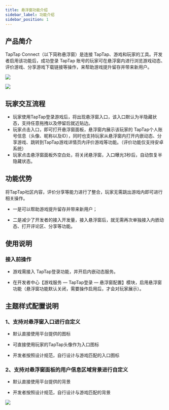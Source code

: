 ```yaml
---
title: 悬浮窗功能介绍
sidebar_label: 功能介绍
sidebar_position: 1
---
```


## 产品简介
TapTap Connect（以下简称悬浮窗）是连接 TapTap、游戏和玩家的工具。开发者启用该功能后，成功登录 TapTap 账号的玩家可在悬浮窗内进行浏览游戏动态、评价游戏、分享游戏下载链接等操作，来帮助游戏提升留存并带来新用户。

![](https://capacity-files.lcfile.com/6CKik33HXTOx9AQwk0c50wnfwxz5VmO2/xuanfuchuang-00.png)

![](https://capacity-files.lcfile.com/G4fyGhT7kBgIxKTsLIEj152vhVrX59fX/xuanfuchuang-01.png)

## 玩家交互流程

- 玩家使用TapTap登录游戏后，将出现悬浮窗入口，该入口默认为半隐藏状态，支持任意拖拽以及停留后就近贴边。
- 玩家点击入口，即可打开悬浮窗面板，悬浮窗内展示该玩家的 TapTap个人账号信息（头像、昵称以及ID），同时也支持玩家从悬浮窗内打开内嵌动态、分享游戏、跳转到TapTap游戏详情页内评价游戏等功能。（评价功能仅支持安卓系统）
- 玩家点击悬浮窗面板外空白处，将关闭悬浮窗，入口曝光3秒后，自动恢复半隐藏状态。

## 功能优势

将TapTap社区内容，评价分享等能力进行了整合，玩家无需跳出游戏内即可进行相关操作。

- 一是可以帮助游戏提升留存并带来新用户；

- 二是减少了开发者的接入开发量，接入悬浮窗后，就无需再次单独接入内嵌动态、打开评论区、分享等功能。


## 使用说明

### 接入前操作
- 游戏需接入 TapTap登录功能，并开启内嵌动态服务。

- 在开发者中心【游戏服务 — TapTap登录 — 悬浮窗配置】模块，启用悬浮窗功能（悬浮窗功能默认关闭，需要操作启用后，才会对玩家展示）。


## 主题样式配置说明

### 1、支持对悬浮窗入口进行自定义

- 默认直接使用平台提供的图标

- 可直接使用玩家的TapTap头像作为入口图标

- 开发者按照设计规范，自行设计与游戏匹配的入口图标

### 2、支持对悬浮窗面板的用户信息区域背景进行自定义

- 默认直接使用平台提供的背景

- 开发者按照设计规范，自行设计与游戏匹配的背景

![](https://capacity-files.lcfile.com/I15RUvaL0Nk58mDTAvQWNhXtr5dh2ba4/xuanfuchuang-02.png)
